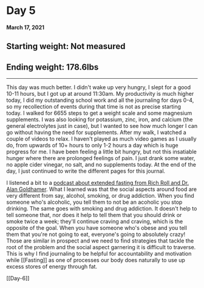 # Day 5
**March 17, 2021**

## Starting weight: Not measured
## Ending weight: 178.6lbs
***

This day was much better. I didn't wake up very hungry, I slept for a good 10-11 hours, but I got up at around 11:30am. My productivity is much higher today, I did my outstanding school work and all the journaling for days 0-4, so my recollection of events during that time is not as precise starting today. I walked for 6655 steps to get a weight scale and some magnesium supplements. I was also looking for potassium, zinc, iron, and calcium (the general electrolytes just in case), but I wanted to see how much longer I can go without having the need for supplements. After my walk, I watched a couple of videos to relax. I haven't played as much video games as I usually do, from upwards of 10+ hours to only 1-2 hours a day which is huge progress for me. I have been feeling a little bit hungry, but not this insatiable hunger where there are prolonged feelings of pain. I just drank some water, no apple cider vinegar, no salt, and no supplements today. At the end of the day, I just continued to write the different pages for this journal. 

I listened a bit to a [podcast about extended fasting from Rich Roll and Dr. Alan Goldhamer](https://youtu.be/yaWVflQolmM). What I learned was that the social aspects around food are very different from say, alcohol, smoking, or drug addiction. When you find someone who's alcoholic, you tell them to not be an acoholic you stop drinking. The same goes with smoking and drug addiction. It doesn't help to tell someone that, nor does it help to tell them that you should drink or smoke twice a week; they'll continue craving and craving, which is the opposite of the goal. When you have someone who's obese and you tell them that you're not going to eat, everyone's going to absolutely crazy! Those are similar in prospect and we need to find strategies that tackle the root of the problem and the social aspect garnering it is difficult to traverse. This is why I find journaling to be helpful for accountability and motivation while [[Fasting]] as one of processes our body does naturally to use up excess stores of energy through fat. 

[[Day-6]]